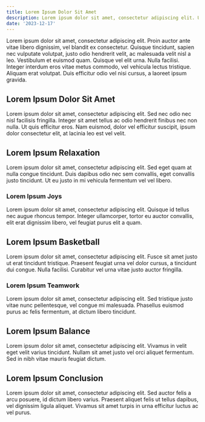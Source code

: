 ```yaml
---
title: Lorem Ipsum Dolor Sit Amet
description: Lorem ipsum dolor sit amet, consectetur adipiscing elit. Ut aliquam velit at ex vestibulum, nec scelerisque velit tincidunt.
date: '2023-12-17'
---
```


Lorem ipsum dolor sit amet, consectetur adipiscing elit. Proin auctor ante vitae libero dignissim, vel blandit ex consectetur. Quisque tincidunt, sapien nec vulputate volutpat, justo odio hendrerit velit, ac malesuada velit nisl a leo. Vestibulum et euismod quam. Quisque vel elit urna. Nulla facilisi. Integer interdum eros vitae metus commodo, vel vehicula lectus tristique. Aliquam erat volutpat. Duis efficitur odio vel nisi cursus, a laoreet ipsum gravida.

## Lorem Ipsum Dolor Sit Amet

Lorem ipsum dolor sit amet, consectetur adipiscing elit. Sed nec odio nec nisl facilisis fringilla. Integer sit amet tellus ac odio hendrerit finibus nec non nulla. Ut quis efficitur eros. Nam euismod, dolor vel efficitur suscipit, ipsum dolor consectetur elit, at lacinia leo est vel velit.

## Lorem Ipsum Relaxation

Lorem ipsum dolor sit amet, consectetur adipiscing elit. Sed eget quam at nulla congue tincidunt. Duis dapibus odio nec sem convallis, eget convallis justo tincidunt. Ut eu justo in mi vehicula fermentum vel vel libero.

### Lorem Ipsum Joys

Lorem ipsum dolor sit amet, consectetur adipiscing elit. Quisque id tellus nec augue rhoncus tempor. Integer ullamcorper, tortor eu auctor convallis, elit erat dignissim libero, vel feugiat purus elit a quam.

## Lorem Ipsum Basketball

Lorem ipsum dolor sit amet, consectetur adipiscing elit. Fusce sit amet justo ut erat tincidunt tristique. Praesent feugiat urna vel dolor cursus, a tincidunt dui congue. Nulla facilisi. Curabitur vel urna vitae justo auctor fringilla.

### Lorem Ipsum Teamwork

Lorem ipsum dolor sit amet, consectetur adipiscing elit. Sed tristique justo vitae nunc pellentesque, vel congue mi malesuada. Phasellus euismod purus ac felis fermentum, at dictum libero tincidunt.

## Lorem Ipsum Balance

Lorem ipsum dolor sit amet, consectetur adipiscing elit. Vivamus in velit eget velit varius tincidunt. Nullam sit amet justo vel orci aliquet fermentum. Sed in nibh vitae mauris feugiat dictum.

## Lorem Ipsum Conclusion

Lorem ipsum dolor sit amet, consectetur adipiscing elit. Sed auctor felis a arcu posuere, id dictum libero varius. Praesent aliquet felis ut tellus dapibus, vel dignissim ligula aliquet. Vivamus sit amet turpis in urna efficitur luctus ac vel purus.
